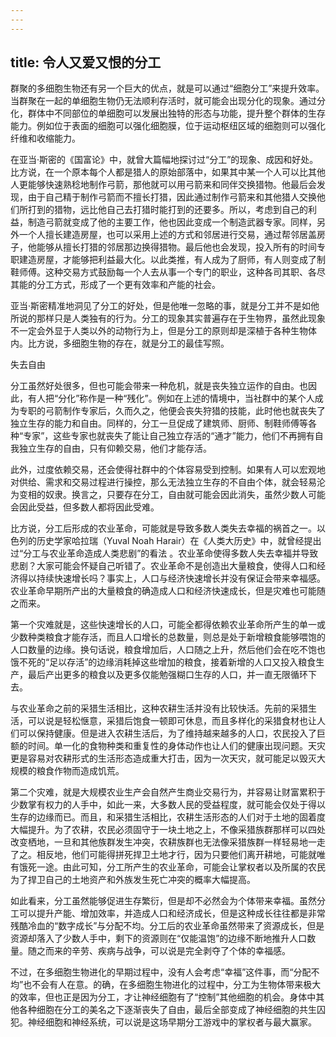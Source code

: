 ```yaml
---
---
---
```

title: 令人又爱又恨的分工
---




群聚的多细胞生物还有另一个巨大的优点，就是可以通过“细胞分工”来提升效率。当群聚在一起的单细胞生物仍无法顺利存活时，就可能会出现分化的现象。通过分化，群体中不同部位的单细胞可以发展出独特的形态与功能，提升整个群体的生存能力。例如位于表面的细胞可以强化细胞膜，位于运动枢纽区域的细胞则可以强化纤维和收缩能力。

在亚当·斯密的《国富论》中，就曾大篇幅地探讨过“分工”的现象、成因和好处。比方说，在一个原本每个人都是猎人的原始部落中，如果其中某一个人可以比其他人更能够快速熟稔地制作弓箭，那他就可以用弓箭来和同伴交换猎物。他最后会发现，由于自己精于制作弓箭而不擅长打猎，因此通过制作弓箭来和其他猎人交换他们所打到的猎物，远比他自己去打猎时能打到的还要多。所以，考虑到自己的利益，制造弓箭就变成了他的主要工作，他也因此变成一个制造武器专家。同样，另外一个人擅长建造房屋，也可以采用上述的方式和邻居进行交易，通过帮邻居盖房子，他能够从擅长打猎的邻居那边换得猎物。最后他也会发现，投入所有的时间专职建造房屋，才能够把利益最大化。以此类推，有人成为了厨师，有人则变成了制鞋师傅。这种交易方式鼓励每一个人去从事一个专门的职业，这种各司其职、各尽其能的分工方式，形成了一个更有效率和产能的社会。

亚当·斯密精准地洞见了分工的好处，但是他唯一忽略的事，就是分工并不是如他所说的那样只是人类独有的行为。分工的现象其实普遍存在于生物界，虽然此现象不一定会外显于人类以外的动物行为上，但是分工的原则却是深植于各种生物体内。比方说，多细胞生物的存在，就是分工的最佳写照。

失去自由

分工虽然好处很多，但也可能会带来一种危机，就是丧失独立运作的自由。也因此，有人把“分化”称作是一种“残化”。例如在上述的情境中，当社群中的某个人成为专职的弓箭制作专家后，久而久之，他便会丧失狩猎的技能，此时他也就丧失了独立生存的能力和自由。同样的，分工一旦促成了建筑师、厨师、制鞋师傅等各种“专家”，这些专家也就丧失了能让自己独立存活的“通才”能力，他们不再拥有自我独立生存的自由，只有仰赖交易，他们才能存活。

此外，过度依赖交易，还会使得社群中的个体容易受到控制。如果有人可以宏观地对供给、需求和交易过程进行操控，那么无法独立生存的不自由个体，就会轻易沦为变相的奴隶。换言之，只要存在分工，自由就可能会因此消失，虽然少数人可能会因此受益，但多数人都将因此受难。

比方说，分工后形成的农业革命，可能就是导致多数人类失去幸福的祸首之一。以色列的历史学家哈拉瑞（Yuval Noah Harair）在《人类大历史》中，就曾经提出过“分工与农业革命造成人类悲剧”的看法 。农业革命使得多数人失去幸福并导致悲剧？大家可能会怀疑自己听错了。农业革命不是创造出大量粮食，使得人口和经济得以持续快速增长吗？事实上，人口与经济快速增长并没有保证会带来幸福感。农业革命早期所产出的大量粮食的确造成人口和经济快速成长，但是灾难也可能随之而来。

第一个灾难就是，这些快速增长的人口，可能全都得依赖农业革命所产生的单一或少数种类粮食才能存活，而且人口增长的总数量，则总是处于新增粮食能够喂饱的人口数量的边缘。换句话说，粮食增加后，人口随之上升，然后他们会在吃不饱也饿不死的“足以存活”的边缘消耗掉这些增加的粮食，接着新增的人口又投入粮食生产，最后产出更多的粮食以及更多仅能勉强糊口生存的人口，并一直无限循环下去。

与农业革命之前的采猎生活相比，这种农耕生活并没有比较快活。先前的采猎生活，可以说是轻松惬意，采猎后饱食一顿即可休息，而且多样化的采猎食材也让人们可以保持健康。但是进入农耕生活后，为了维持越来越多的人口，农民投入了巨额的时间。单一化的食物种类和重复性的身体动作也让人们的健康出现问题。天灾更是容易对农耕形式的生活形态造成重大打击，因为一次天灾，就可能足以毁灭大规模的粮食作物而造成饥荒。

第二个灾难，就是大规模农业生产会自然产生商业交易行为，并容易让财富累积于少数掌有权力的人手中，如此一来，大多数人民的受益程度，就可能会仅处于得以生存的边缘而已。而且，和采猎生活相比，农耕生活形态的人们对于土地的固着度大幅提升。为了农耕，农民必须固守于一块土地之上，不像采猎族群那样可以四处改变栖地，一旦和其他族群发生冲突，农耕族群也无法像采猎族群一样轻易地一走了之。相反地，他们可能得拼死捍卫土地才行，因为只要他们离开耕地，可能就唯有饿死一途。由此可知，分工所产生的农业革命，可能会让掌权者以及所属的农民为了捍卫自己的土地资产和外族发生死亡冲突的概率大幅提高。

如此看来，分工虽然能够促进生存繁衍，但是却不必然会为个体带来幸福。虽然分工可以提升产能、增加效率，并造成人口和经济成长，但是这种成长往往都是非常残酷冷血的“数字成长”与分配不均。分工后的农业革命虽然带来了资源成长，但是资源却落入了少数人手中，剩下的资源则在“仅能温饱”的边缘不断地推升人口数量。随之而来的辛劳、疾病与战争，可以说是完全剥夺了个体的幸福感。

不过，在多细胞生物进化的早期过程中，没有人会考虑“幸福”这件事，而“分配不均”也不会有人在意。的确，在多细胞生物进化的过程中，分工为生物体带来极大的效率，但也正是因为分工，才让神经细胞有了“控制”其他细胞的机会。身体中其他各种细胞在分工的美名之下逐渐丧失了自由，最后全部变成了神经细胞的共生囚犯。神经细胞和神经系统，可以说是这场早期分工游戏中的掌权者与最大赢家。